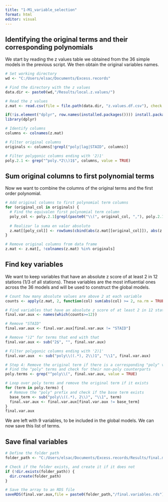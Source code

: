 ---
title: "1-M1_variable_selection"
format: html
editor: visual
---

## Identifying the original terms and their corresponding polynomials

We start by reading the z values table we obtained from the 36 simple models in the previous script. We then obtain the original variables names.

```{r message = FALSE, warning = FALSE}

# Set working directory
wd <- "C:/Users/elsac/Documents/Excess.records"

# Find the directory with the z values
data.dir <- paste0(wd,"/Results/local.z.values/")

# Read the z values
z.mat <- read.csv(file = file.path(data.dir, "z.values.df.csv"), check.names = FALSE)

if(!is.element("dplyr", row.names(installed.packages()))) install.packages("dplyr")
library(dplyr)

# Identify columns
columns <- colnames(z.mat)

# Filter original columns
originals <- columns[!grepl("poly|lag|STAID", columns)]

# Filter polygonic columns ending with '2)1'
poly.2.1 <- grep("^poly.*2\\)1$", columns, value = TRUE)

```

## Sum original columns to first polynomial terms

Now we want to combine the columns of the original terms and the first order polynomial.

```{r}
# Add original columns to first polynomial term columns
for (original_col in originals) {
  # Find the equivalen first polynomial term column
  poly_col <- poly.2.1[grepl(paste0("\\(", original_col, ","), poly.2.1)]
  
  # Realizar la suma en valor absoluto
  z.mat[[poly_col]] <- rowSums(cbind(abs(z.mat[[original_col]]), abs(z.mat[[poly_col]])), na.rm = TRUE)
}

# Remove original columns from data frame
z.mat <- z.mat[, !colnames(z.mat) %in% originals]
```

## Find key variables

We want to keep variables that have an absolute z score of at least 2 in 12 stations (1/3 of all stations). These variables are the most influential ones across the 36 models and will be used to construct the global models.

```{r}
# Count how many absolute values are above 2 at each variable
counts <- apply(z.mat, 2, function(col) sum(abs(col) >= 2, na.rm = TRUE))

# Find variables that have an absolute z score of at least 2 in 12 stations 
final.var.aux <- names(which(counts>=12))

# Remove "STAID"
final.var.aux <- final.var.aux[final.var.aux != "STAID"]

# Remove ")2" for terms that end with that
final.var.aux <- sub("2$", "", final.var.aux)

# Filter polygonic columns ending with '2)1'
final.var.aux  <- sub("poly\\((.*), 2\\)1", "\\1", final.var.aux)

# Step 4: Remove the original term if there is a corresponding "poly" version
# Find the "poly" terms and check for their non-poly counterparts
poly.terms <- grep("^poly\\(", final.var.aux, value = TRUE)

# Loop over poly terms and remove the original term if it exists
for (term in poly.terms) {
  # Remove the "poly" prefix and check if the base term exists
  base_term <- sub("poly\\((.*), 2\\)", "\\1", term)
  final.var.aux <- final.var.aux[final.var.aux != base_term]
}
final.var.aux
```

We are left with 9 variables, to be included in the global models. We can now save this list of terms.

## Save final variables

```{r}

# Define the folder path
folder_path <- "C:/Users/elsac/Documents/Excess.records/Results/final.models"

# Check if the folder exists, and create it if it does not
if (!dir.exists(folder_path)) {
  dir.create(folder_path)
}

# Save the array to an RDS file
saveRDS(final.var.aux,file = paste0(folder_path,"/final.variables.rds"))
```
